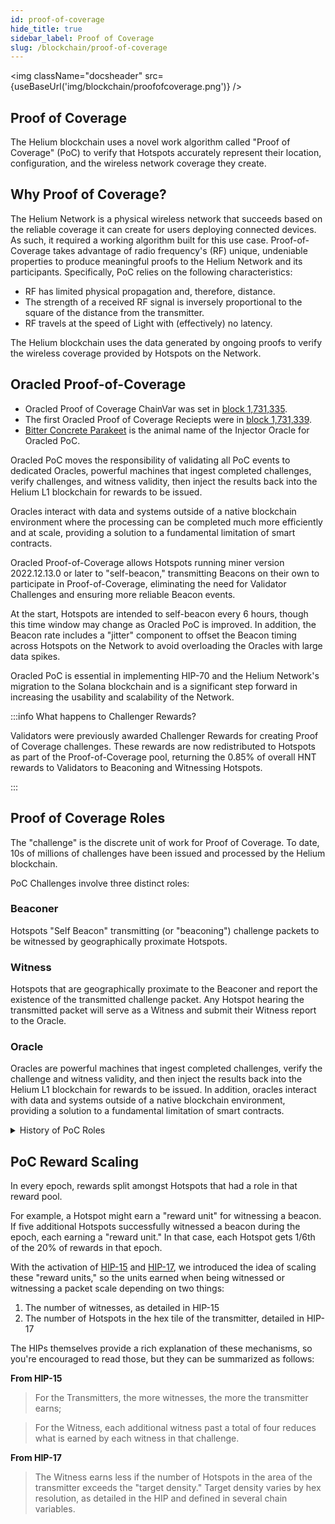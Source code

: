 ```yaml
---
id: proof-of-coverage
hide_title: true
sidebar_label: Proof of Coverage
slug: /blockchain/proof-of-coverage
---
```



<img className="docsheader" src={useBaseUrl('img/blockchain/proofofcoverage.png')} />

## Proof of Coverage

The Helium blockchain uses a novel work algorithm called "Proof of Coverage" (PoC) to verify that
Hotspots accurately represent their location, configuration, and the wireless network coverage they
create.

## Why Proof of Coverage?

The Helium Network is a physical wireless network that succeeds based on the reliable coverage it
can create for users deploying connected devices. As such, it required a working algorithm built for
this use case. Proof-of-Coverage takes advantage of radio frequency's (RF) unique, undeniable
properties to produce meaningful proofs to the Helium Network and its participants. Specifically,
PoC relies on the following characteristics:

- RF has limited physical propagation and, therefore, distance.
- The strength of a received RF signal is inversely proportional to the square of the distance from
  the transmitter.
- RF travels at the speed of Light with (effectively) no latency.

The Helium blockchain uses the data generated by ongoing proofs to verify the wireless coverage
provided by Hotspots on the Network.

## Oracled Proof-of-Coverage

- Oracled Proof of Coverage ChainVar was set in
  [block 1,731,335](https://explorer.helium.com/blocks/1731335).
- The first Oracled Proof of Coverage Reciepts were in
  [block 1,731,339](https://explorer.helium.com/blocks/1731339).
- [Bitter Concrete Parakeet](https://explorer.helium.com/validators/12xtDibQdaAsvbPTqFbecGaA4iHd7NzRg6s7foQ2HCxouHo11TE)
  is the animal name of the Injector Oracle for Oracled PoC.

Oracled PoC moves the responsibility of validating all PoC events to dedicated Oracles, powerful
machines that ingest completed challenges, verify challenges, and witness validity, then inject the
results back into the Helium L1 blockchain for rewards to be issued.

Oracles interact with data and systems outside of a native blockchain environment where the
processing can be completed much more efficiently and at scale, providing a solution to a
fundamental limitation of smart contracts.

Oracled Proof-of-Coverage allows Hotspots running miner version 2022.12.13.0 or later to
"self-beacon," transmitting Beacons on their own to participate in Proof-of-Coverage, eliminating
the need for Validator Challenges and ensuring more reliable Beacon events.

At the start, Hotspots are intended to self-beacon every 6 hours, though this time window may change
as Oracled PoC is improved. In addition, the Beacon rate includes a "jitter" component to offset the
Beacon timing across Hotspots on the Network to avoid overloading the Oracles with large data
spikes.

Oracled PoC is essential in implementing HIP-70 and the Helium Network's migration to the Solana
blockchain and is a significant step forward in increasing the usability and scalability of the
Network.

:::info What happens to Challenger Rewards?

Validators were previously awarded Challenger Rewards for creating Proof of Coverage challenges.
These rewards are now redistributed to Hotspots as part of the Proof-of-Coverage pool, returning the
0.85% of overall HNT rewards to Validators to Beaconing and Witnessing Hotspots.

:::

## Proof of Coverage Roles

The "challenge" is the discrete unit of work for Proof of Coverage. To date, 10s of millions of
challenges have been issued and processed by the Helium blockchain.

PoC Challenges involve three distinct roles:

### Beaconer

Hotspots "Self Beacon" transmitting (or "beaconing") challenge packets to be witnessed by
geographically proximate Hotspots.

### Witness

Hotspots that are geographically proximate to the Beaconer and report the existence of the
transmitted challenge packet. Any Hotspot hearing the transmitted packet will serve as a Witness and
submit their Witness report to the Oracle.

### Oracle

Oracles are powerful machines that ingest completed challenges, verify the challenge and witness
validity, and then inject the results back into the Helium L1 blockchain for rewards to be issued.
In addition, oracles interact with data and systems outside of a native blockchain environment,
providing a solution to a fundamental limitation of smart contracts.

<details>
  <summary>History of PoC Roles</summary>

The Proof of Coverage model has continued to evolve to better suit the needs and capabilities of the
Helium Network.

The Consensus Group, a group of Hotspots elected by the blockchain to progress block production,
issued challenges in early iterations of the PoC algorithm. Eventually, as the number of active
Hotspots grew, [HIP-55](https://github.com/helium/HIP/blob/main/0055-validator-challenges.md) was
proposed and voted on by the community to move Consensus Groups, and the "Challenger" role to
Validators, much more powerful machines capable of handling the ever-growing volume of data and
connections on the Network.

Even farther back in history, and before
[HIP-15](https://github.com/helium/HIP/blob/master/0015-beaconing-rewards.md), Proof of Coverage
relied entirely on beaconing. A beacon was a single transmission witnessed by any Hotspot. Previous
versions used multi-hop challenge paths that didn't accurately test Hotspots' ability to capture RF
packets.

</details>

## PoC Reward Scaling

In every epoch, rewards split amongst Hotspots that had a role in that reward pool.

For example, a Hotspot might earn a "reward unit" for witnessing a beacon. If five additional
Hotspots successfully witnessed a beacon during the epoch, each earning a "reward unit." In that
case, each Hotspot gets 1/6th of the 20% of rewards in that epoch.

With the activation of [HIP-15](https://github.com/helium/HIP/blob/master/0015-beaconing-rewards.md)
and
[HIP-17](https://github.com/helium/HIP/blob/master/0017-hex-density-based-transmit-reward-scaling.md),
we introduced the idea of scaling these "reward units," so the units earned when being witnessed or
witnessing a packet scale depending on two things:

1. The number of witnesses, as detailed in HIP-15
2. The number of Hotspots in the hex tile of the transmitter, detailed in HIP-17

The HIPs themselves provide a rich explanation of these mechanisms, so you're encouraged to read
those, but they can be summarized as follows:

**From HIP-15**

> For the Transmitters, the more witnesses, the more the transmitter earns;

> For the Witness, each additional witness past a total of four reduces what is earned by each
> witness in that challenge.

**From HIP-17**

> The Witness earns less if the number of Hotspots in the area of the transmitter exceeds the
> "target density." Target density varies by hex resolution, as detailed in the HIP and defined in
> several chain variables.
